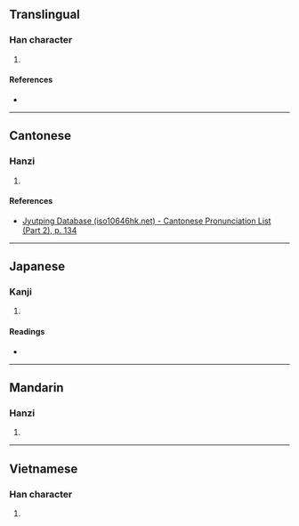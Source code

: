 {{character info/new}}
==Translingual==

===Han character===
{{Han char|rn=75|rad=木|as=21|sn=25|four=44927|canj=DTAW|ids=⿰木蘭}}

# {{defn|Han|sort=木21}}

====References====
* {{Han ref|kx=0564.130|dkj=15967|dj=0953.170|hdz=21326.030|uh=6B17|ud=27415|bh=F8F3|bd=63731}}

----

==Cantonese==

===Hanzi===
{{yue-hanzi|jyut=[[laan4]]|y=laan4}}

# {{defn|lang=yue|sort=木21}}

====References====
* [http://www.iso10646hk.net/jp/document/download.jsp Jyutping Database (iso10646hk.net) - Cantonese Pronunciation List (Part 2), p. 134]

----

==Japanese==

===Kanji===
{{ja-kanji|grade=|rs=木21}}

# {{defn|lang=ja|sort=木21}}

====Readings====
* {{ja-readings|on=[[らん]] (ran)|kun=[[てすり]] (tesuri)}}

----

==Mandarin==

===Hanzi===
{{cmn-hanzi|pin=[[lán]] ([[lan2]])|wg=lan<sup>2</sup>}}

# {{defn|lang=cmn|sort=木21}}

----

==Vietnamese==

===Han character===
{{vi-readings|rs=木21| hanviet = lườn}}

# {{defn|lang=vi|sort=木21}}